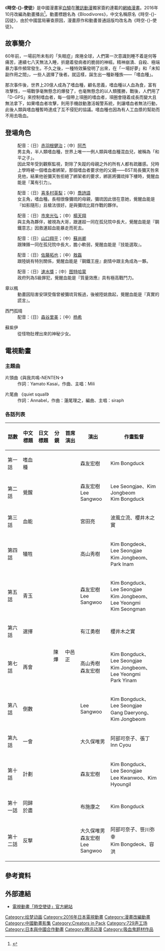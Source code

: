 {{noteTA
|T=zh-cn:时空使徒;zh-sg:时空囚徒;zh-hant:時空使徒;
|1=zh-cn:时空使徒;zh-sg:时空囚徒;zh-hant:時空使徒;
}}
{{Infobox animanga/Headerofja
|標題 = 時空使徒
|圖像 = 
|尺寸 = 
|說明 = 
|日文名稱 = Bloodivores
|英文名稱 = Time Prisoners
|假名 = 
|羅馬字 = 
|類型 = 
}}
{{Infobox animanga/Manga
|標題 = 
|作者 = 白驍
|作畫 = 
|出版社 = 
|連載雜誌 = 
|label = 
|網絡 = {{flagicon|CHN}} 騰訊動漫
|發售日 = 
|開始 = 2015年2月9日
|結束 = 
|冊數 = 
|話數 = 
|其他 = 
}}
{{Infobox animanga/TVAnime
|標題 = 
|圖像 = 
|尺寸 =
|原作 = 白驍
|總導演 = 
|導演 = 陳燁
|系列構成 = 
|編劇 = 陳燁
|人物設定 = Creators in Pack
|機械設定 = 
|音樂 = ISAO
|動畫製作 = [[Creators_in_Pack|Creators in Pack]]<br/>[[繪夢動畫|繪夢動畫]]
|製作 = [[制作委员会方式|Bloodivores製作委員會]]
|代理發行 = 
|播放電視台 = [[TOKYO_MX|TOKYO MX]]
|播放開始 = 2016年10月1日
|播放結束 = 12月17日
|網絡 = {{flagicon|CHN}} 腾讯动漫、[[bilibili|bilibili]]
|話數 = 全12話
|其他 = 
}}
{{Infobox animanga/Footerofja}}

《'''時空-{}-使徒'''》是中國漫畫家[[白驍|白驍]]在[[騰訊動漫|騰訊動漫]]獨家簽約連載的[[網絡漫畫|網絡漫畫]]。2016年10月改編為動畫播出<ref>{{cite web|author1=阿Lu|title=嗜血者與人類的戰爭《時空囚徒（Bloodivores）》中國原作漫畫改編電視動畫10月開播|url=http://gnn.gamer.com.tw/2/136882.html|website=巴哈姆特GNN新聞網|accessdate=2016年10月3日|date=2016年9月2日|archive-date=2019年6月29日|archive-url=https://web.archive.org/web/20190629104752/https://gnn.gamer.com.tw/2/136882.html|dead-url=no}}</ref>。動畫標題名為《Bloodivores》，中文名稱原名《時空-{}-囚徒》，由於中國當局審查原因，漫畫原作和動畫普通話版均改名為《時空-{}-使徒》。

== 故事簡介 ==
60年前，一場前所未有的「失眠症」席捲全球，人們第一次意識到睡不着是何等痛苦，連續七八天無法入睡，折磨着發病者的脆弱的神經。精神崩潰、自殺、極端暴力事件頻常發生。不久之後，一種特效藥發明了出來，在「一場好夢」和「未知副作用之間」，一些人選擇了後者。就這樣，誕生出一種新種族——「嗜血種」。

那次事件後，世界上20億人成為了嗜血種，顧名思義，嗜血種以人血為食，富有攻擊性，一場戰爭毫無懸念的爆發了，也毫無懸念的以人類獲勝，戰後，人們用了「D-GPS」來控制嗜血者，每一個帶上項圈的嗜血者，項圈會隨着成長而變大且無法拿下，如果嗜血者攻擊，則用手機啟動激活報警系統，則讓嗜血者無法行動，此後人類與嗜血種暫時達成了互不侵犯的協議。嗜血種也因為有人工血漿的幫助而不用去吸血。

== 登場角色 ==
; {{nihongo|彌琉|ミ・リュウ}}
: 配音：（日）[[赤羽根健治|赤羽根健治]]；（中）[[张杰_(配音演员)|阿杰]]
: 男主角，半人類嗜血種，世界上唯一一例人類與嗜血種混血兒，被稱為「和平之子」。
: 因此常年受到觀察監視，對除了失蹤的母親之外的所有人都有疏離感。兒時上學時被一個嗜血者綁架，那個嗜血者要求他的父親——BST局長彌天咎來見他，結果他爸彌天咎拒絕了綁架者的要求，綁匪將彌琉摔下樓時，覺醒血能是『萬有引力』。

; {{nihongo|左安琪|ゾー・アンジ}}
: 配音：（日）[[喜多村英梨|喜多村英梨]]；（中）[[喬詩語|喬詩語]]
: 女主角，嗜血種。長相很像彌琉的母親，彌琉因此很在意她，覺醒血能是『如影隨形』且槍法很好。是與彌琉比肩作戰的夥伴。 

; {{nihongo|陳鋒|チェン・フォン}}
: 配音：（日）[[市來光弘|市來光弘]]；（中）[[楊天翔|楊天翔]]
: 與主角為夥伴，被視為大哥，跟運超一同在孤兒院中長大，覺醒血能是『鋼鐵意志』因救運超血能暴走而死去。

; {{nihongo|運超|ウィン・チャオ}}
: 配音：（日）[[山口翔平|山口翔平]]；（中）[[蘇尚卿|蘇尚卿]]
: 跟陳鋒一同在孤兒院中長大，膽小軟弱，覺醒血能是『技能選取』。

; {{nihongo|黎昕|リー・シン}}
: 配音：（日）[[佐藤拓也|佐藤拓也]]；（中）[[敖磊|敖磊]]
: 跟陸姚有特別關係，覺醒血能是『鋼鐵王座』劇情中跟主角成為一夥。

; {{nihongo|陸姚|ルー・ヤオ}}
: 配音：（日）[[速水獎|速水獎]]；（中）[[图特哈蒙|图特哈蒙]]
: 政府列為S級罪犯，覺醒血能是『質量效應』具有極高戰鬥力。

; 章以楓
: 動畫因陷害安琪受傷曾被彌琉背叛過，後被陸姚救起，覺醒血能是『真實的謊言』。

; 西門孤晴
: 配音：（日）[[森谷里美|森谷里美]]；（中）[[杨希|杨希]]

;蘇紫伊
:從怪物肚裡出來的神秘少女。

== 電視動畫 ==

=== 主題曲 ===
; 片頭曲《與我共鳴-NENTEN-》
: 作詞：Yamato Kasai，作曲、主唱：Mili

; 片尾曲 《quiet squall》
: 作詞：Annabel，作曲：蓮尾理之，編曲、主唱：siraph

=== 各話列表 ===
{| class="wikitable" style="font-size:small; margin:0px auto;text-align:center;"
!話數!!中文標題!!日文標題!!分鏡!!首席演出!!演出!!作畫監督
|-
|第一話||嗜血種||{{lang|ja|嗜血種}}||rowspan="12"|陳燁||rowspan="12"|中邑正||森友宏樹||Kim Bongduck
|-
|第二話||覺醒||{{lang|ja|覚醒}}||森友宏樹<br />Lee Sangwoo||Lee Seongjae、Kim Jongbeom<br />Kim Bongduck
|-
|第三話||血能||{{lang|ja|血能}}||宮田亮||波風立流、櫻井木之實
|-
|第四話||犠牲||{{lang|ja|犠牲}}||高山秀樹||Kim Bongdeok、Lee Seongjae<br />Kim Jongbeom、Park Inam
|-
|第五話||青玉||{{lang|ja|青玉}}||森友宏樹<br />Lee Sangwoo||Kim Bongduck、Lee Seongjae<br />Kim Jongbeom、Lee Yeongmi<br />Kim Seongman
|-
|第六話||選擇||{{lang|ja|選択}}||有江勇樹||櫻井木之實
|-
|第七話||再會||{{lang|ja|再会}}||高山秀樹<br />森友宏樹||Kim Bongduck、Lee Seongjae<br />Kim Jongbeom、Lee Yeongmi<br />Park Yinam
|-
|第八話||倒數||{{lang|ja|カウントダウン}}||Lee Sangwoo||Kim Bongduck、Lee Seongjae<br />Gang Daeryong、Kim Jongbeom
|-
|第九話||一會||{{lang|ja|一会}}||大久保唯男||阿部可奈子、張丁<br />Inn Cyou
|-
|第十話||計劃||{{lang|ja|計画}}||森友宏樹||Kim Bongduck、Lee Seongjae<br />Lee Kwanwoo、Kim Hyoungil
|-
|第十一話||同歸於盡||{{lang|ja|Boom}}||布施康之||Kim Bongduck
|-
|第十二話||反撃||{{lang|ja|反撃}}||大久保唯男<br />森友宏樹<br />Lee Sangwoo||阿部可奈子、笹川弥幸<br />Kim Bongdeok、容洪
|}

== 參考資料 ==
{{reflist}}

== 外部連結 ==
* [http://bloodivores.com/%e5%a4%b4%e7%89%88/ 電視動畫「時空使徒」官方網站] {{Wayback|url=http://bloodivores.com/%e5%a4%b4%e7%89%88/ |date=20201104201535 }}

{{DEFAULTSORT:Bloodivores}}
{{腾讯动漫动画}}
{{729声工场}}

[[Category:绘梦动画|Category:绘梦动画]]
[[Category:2016年日本電視動畫|Category:2016年日本電視動畫]]
[[Category:漫畫改編動畫|Category:漫畫改編動畫]]
[[Category:中國動畫影集|Category:中國動畫影集]]
[[Category:Creators_in_Pack|Category:Creators in Pack]]
[[Category:729声工场|Category:729声工场]]
[[Category:日本與中國合作動畫|Category:日本與中國合作動畫]]
[[Category:腾讯动漫|Category:腾讯动漫]]
[[Category:吸血鬼题材作品|Category:吸血鬼题材作品]]